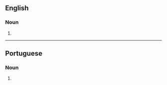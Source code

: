 ==English==

===Noun===
{{head|en|noun form}}

# {{plural of|envelope|lang=en}}

----

==Portuguese==

===Noun===
{{head|pt|noun plural form}}

# {{plural of|envelope|lang=pt}}